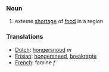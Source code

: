 ===Noun===

#exteme [[shortage]] of [[food]] in a region

===Translations===
*[[Dutch]]: [[hongersnood]] ''m''
*[[Frisian]]: [[hongersneed]], [[breakrapte]]
*[[French]]: famine ''f''
